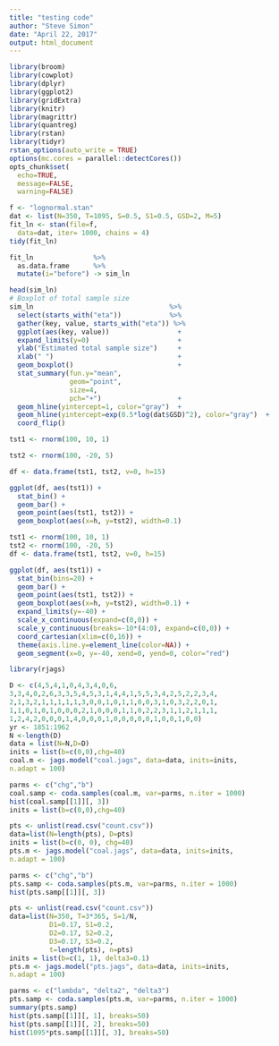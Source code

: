 ```yaml
---
title: "testing code"
author: "Steve Simon"
date: "April 22, 2017"
output: html_document
---
```


```r
library(broom)
library(cowplot)
library(dplyr)
library(ggplot2)
library(gridExtra)
library(knitr)
library(magrittr)
library(quantreg)
library(rstan)
library(tidyr)
rstan_options(auto_write = TRUE)
options(mc.cores = parallel::detectCores())
opts_chunk$set(
  echo=TRUE,
  message=FALSE,
  warning=FALSE)
```

```r
f <- "lognormal.stan"
dat <- list(N=350, T=1095, S=0.5, S1=0.5, GSD=2, M=5)
fit_ln <- stan(file=f,
  data=dat, iter= 1000, chains = 4)
tidy(fit_ln)

fit_ln               %>%
  as.data.frame      %>%
  mutate(i="before") -> sim_ln

head(sim_ln)
# Boxplot of total sample size
sim_ln                                  %>%
  select(starts_with("eta"))            %>%
  gather(key, value, starts_with("eta")) %>%
  ggplot(aes(key, value))                 +
  expand_limits(y=0)                      +
  ylab("Estimated total sample size")     + 
  xlab(" ")                               +
  geom_boxplot()                          +
  stat_summary(fun.y="mean", 
               geom="point", 
               size=4,
               pch="+")                   +
  geom_hline(yintercept=1, color="gray")  +
  geom_hline(yintercept=exp(0.5*log(dat$GSD)^2), color="gray")  +
  coord_flip()

```

```r

tst1 <- rnorm(100, 10, 1)

tst2 <- rnorm(100, -20, 5) 

df <- data.frame(tst1, tst2, v=0, h=15)

ggplot(df, aes(tst1)) +
  stat_bin() +
  geom_bar() +
  geom_point(aes(tst1, tst2)) +
  geom_boxplot(aes(x=h, y=tst2), width=0.1)
```


```r

tst1 <- rnorm(100, 10, 1)
tst2 <- rnorm(100, -20, 5) 
df <- data.frame(tst1, tst2, v=0, h=15)

ggplot(df, aes(tst1)) +
  stat_bin(bins=20) +
  geom_bar() +
  geom_point(aes(tst1, tst2)) +
  geom_boxplot(aes(x=h, y=tst2), width=0.1) +
  expand_limits(y=-40) +
  scale_x_continuous(expand=c(0,0)) +
  scale_y_continuous(breaks=-10*(4:0), expand=c(0,0)) +
  coord_cartesian(xlim=c(0,16)) +
  theme(axis.line.y=element_line(color=NA)) +
  geom_segment(x=0, y=-40, xend=0, yend=0, color="red")
```

```r
library(rjags)

D <- c(4,5,4,1,0,4,3,4,0,6,
3,3,4,0,2,6,3,3,5,4,5,3,1,4,4,1,5,5,3,4,2,5,2,2,3,4,
2,1,3,2,1,1,1,1,1,3,0,0,1,0,1,1,0,0,3,1,0,3,2,2,0,1,
1,1,0,1,0,1,0,0,0,2,1,0,0,0,1,1,0,2,2,3,1,1,2,1,1,1,
1,2,4,2,0,0,0,1,4,0,0,0,1,0,0,0,0,0,1,0,0,1,0,0)
yr <- 1851:1962
N <-length(D)
data = list(N=N,D=D)
inits = list(b=c(0,0),chg=40)
coal.m <- jags.model("coal.jags", data=data, inits=inits,
n.adapt = 100)

parms <- c("chg","b")
coal.samp <- coda.samples(coal.m, var=parms, n.iter = 1000)
hist(coal.samp[[1]][, 3])
inits = list(b=c(0,0),chg=40)
```

```r
pts <- unlist(read.csv("count.csv"))
data=list(N=length(pts), D=pts)
inits = list(b=c(0, 0), chg=40)
pts.m <- jags.model("coal.jags", data=data, inits=inits,
n.adapt = 100)

parms <- c("chg","b")
pts.samp <- coda.samples(pts.m, var=parms, n.iter = 1000)
hist(pts.samp[[1]][, 3])
```

```r
pts <- unlist(read.csv("count.csv"))
data=list(N=350, T=3*365, S=1/N, 
          D1=0.17, S1=0.2,
          D2=0.17, S2=0.2,
          D3=0.17, S3=0.2,
          t=length(pts), n=pts)
inits = list(b=c(1, 1), delta3=0.1)
pts.m <- jags.model("pts.jags", data=data, inits=inits,
n.adapt = 100)

parms <- c("lambda", "delta2", "delta3")
pts.samp <- coda.samples(pts.m, var=parms, n.iter = 1000)
summary(pts.samp)
hist(pts.samp[[1]][, 1], breaks=50)
hist(pts.samp[[1]][, 2], breaks=50)
hist(1095*pts.samp[[1]][, 3], breaks=50)
```


